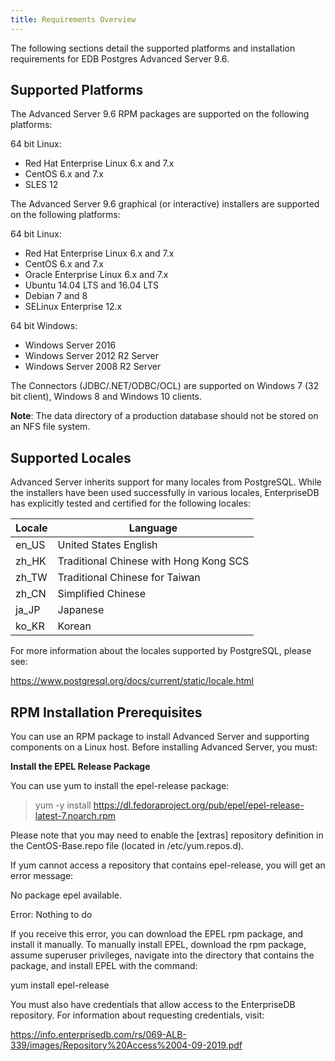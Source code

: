 ```yaml
---
title: Requirements Overview
---
```


The following sections detail the supported platforms and installation requirements for EDB Postgres Advanced Server 9.6.

## Supported Platforms

The Advanced Server 9.6 RPM packages are supported on the following platforms:

64 bit Linux:

-   Red Hat Enterprise Linux 6.x and 7.x
-   CentOS 6.x and 7.x
-   SLES 12

The Advanced Server 9.6 graphical (or interactive) installers are supported on the following platforms:

64 bit Linux:

-   Red Hat Enterprise Linux 6.x and 7.x
-   CentOS 6.x and 7.x
-   Oracle Enterprise Linux 6.x and 7.x
-   Ubuntu 14.04 LTS and 16.04 LTS
-   Debian 7 and 8
-   SELinux Enterprise 12.x

64 bit Windows:

-   Windows Server 2016
-   Windows Server 2012 R2 Server
-   Windows Server 2008 R2 Server

The Connectors (JDBC/.NET/ODBC/OCL) are supported on Windows 7 (32 bit client), Windows 8 and Windows 10 clients.

**Note**: The data directory of a production database should not be stored on an NFS file system.

## Supported Locales

Advanced Server inherits support for many locales from PostgreSQL. While the installers have been used successfully in various locales, EnterpriseDB has explicitly tested and certified for the following locales:

| Locale | Language                               |
| ------ | -------------------------------------- |
| en_US  | United States English                  |
| zh_HK  | Traditional Chinese with Hong Kong SCS |
| zh_TW  | Traditional Chinese for Taiwan         |
| zh_CN  | Simplified Chinese                     |
| ja_JP  | Japanese                               |
| ko_KR  | Korean                                 |

For more information about the locales supported by PostgreSQL, please see:

<https://www.postgresql.org/docs/current/static/locale.html>

## RPM Installation Prerequisites

You can use an RPM package to install Advanced Server and supporting components on a Linux host. Before installing Advanced Server, you must:

**Install the EPEL Release Package**

You can use yum to install the epel-release package:

> yum -y install <https://dl.fedoraproject.org/pub/epel/epel-release-latest-7.noarch.rpm>

Please note that you may need to enable the \[extras] repository definition in the CentOS-Base.repo file (located in /etc/yum.repos.d).

If yum cannot access a repository that contains epel-release, you will get an error message:

No package epel available.

Error: Nothing to do

If you receive this error, you can download the EPEL rpm package, and install it manually. To manually install EPEL, download the rpm package, assume superuser privileges, navigate into the directory that contains the package, and install EPEL with the command:

yum install epel-release

You must also have credentials that allow access to the EnterpriseDB repository. For information about requesting credentials, visit:

<https://info.enterprisedb.com/rs/069-ALB-339/images/Repository%20Access%2004-09-2019.pdf>
